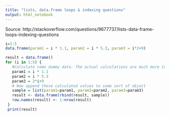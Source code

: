 ```yaml
---
title: "lists, data.frame loops & indexing questions"
output: html_notebook
---
```


Source: http://stackoverflow.com/questions/9677737/lists-data-frame-loops-indexing-questions

```r
i=1:5
data.frame(param1 = i * 1.1, param2 = i * 5.3, param3 = i*2+9)

```


```r
result = data.frame()
for (i in 1:5) {
   #Calculate some dummy data. The actual calculations are much more involved
   param1 = i * 1.1
   param2 = i * 5.3
   param3 = 2*i+9
   # Now append these calculated values to some sort of object
   sample = list(param1=param1, param2=param2, param3=param3)
   result <- data.frame(rbind(result, sample))
   row.names(result) <- 1:nrow(result)
 }
 print(result)
```

